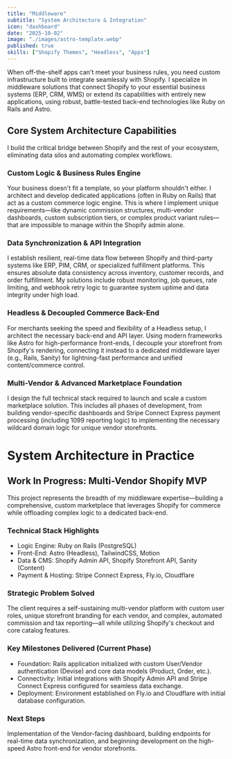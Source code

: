 ```yaml
---
title: "Middleware"
subtitle: "System Architecture & Integration"
icon: "dashboard"
date: "2025-10-02"
image: "./images/astro-template.webp"
published: true
skills: ["Shopify Themes", "Headless", "Apps"]
---
```


When off-the-shelf apps can't meet your business rules, you need custom infrastructure built to integrate seamlessly with Shopify. I specialize in middleware solutions that connect Shopify to your essential business systems (ERP, CRM, WMS) or extend its capabilities with entirely new applications, using robust, battle-tested back-end technologies like Ruby on Rails and Astro.

## Core System Architecture Capabilities

I build the critical bridge between Shopify and the rest of your ecosystem, eliminating data silos and automating complex workflows.

### Custom Logic & Business Rules Engine 

Your business doesn't fit a template, so your platform shouldn't either. I architect and develop dedicated applications (often in Ruby on Rails) that act as a custom commerce logic engine. This is where I implement unique requirements—like dynamic commission structures, multi-vendor dashboards, custom subscription tiers, or complex product variant rules—that are impossible to manage within the Shopify admin alone.

### Data Synchronization & API Integration 

I establish resilient, real-time data flow between Shopify and third-party systems like ERP, PIM, CRM, or specialized fulfillment platforms. This ensures absolute data consistency across inventory, customer records, and order fulfillment. My solutions include robust monitoring, job queues, rate limiting, and webhook retry logic to guarantee system uptime and data integrity under high load.

### Headless & Decoupled Commerce Back-End 

For merchants seeking the speed and flexibility of a Headless setup, I architect the necessary back-end and API layer. Using modern frameworks like Astro for high-performance front-ends, I decouple your storefront from Shopify's rendering, connecting it instead to a dedicated middleware layer (e.g., Rails, Sanity) for lightning-fast performance and unified content/commerce control.

### Multi-Vendor & Advanced Marketplace Foundation

I design the full technical stack required to launch and scale a custom marketplace solution. This includes all phases of development, from building vendor-specific dashboards and Stripe Connect Express payment processing (including 1099 reporting logic) to implementing the necessary wildcard domain logic for unique vendor storefronts.

# System Architecture in Practice

## Work In Progress: Multi-Vendor Shopify MVP

This project represents the breadth of my middleware expertise—building a comprehensive, custom marketplace that leverages Shopify for commerce while offloading complex logic to a dedicated back-end.

### Technical Stack Highlights

* Logic Engine: Ruby on Rails (PostgreSQL)
* Front-End: Astro (Headless), TailwindCSS, Motion
* Data & CMS: Shopify Admin API, Shopify Storefront API, Sanity (Content)
* Payment & Hosting: Stripe Connect Express, Fly.io, Cloudflare

### Strategic Problem Solved

The client requires a self-sustaining multi-vendor platform with custom user roles, unique storefront branding for each vendor, and complex, automated commission and tax reporting—all while utilizing Shopify's checkout and core catalog features.

### Key Milestones Delivered (Current Phase)

- Foundation: Rails application initialized with custom User/Vendor authentication (Devise) and core data models (Product, Order, etc.).
- Connectivity: Initial integrations with Shopify Admin API and Stripe Connect Express configured for seamless data exchange.
- Deployment: Environment established on Fly.io and Cloudflare with initial database configuration.

### Next Steps

Implementation of the Vendor-facing dashboard, building endpoints for real-time data synchronization, and beginning development on the high-speed Astro front-end for vendor storefronts.
